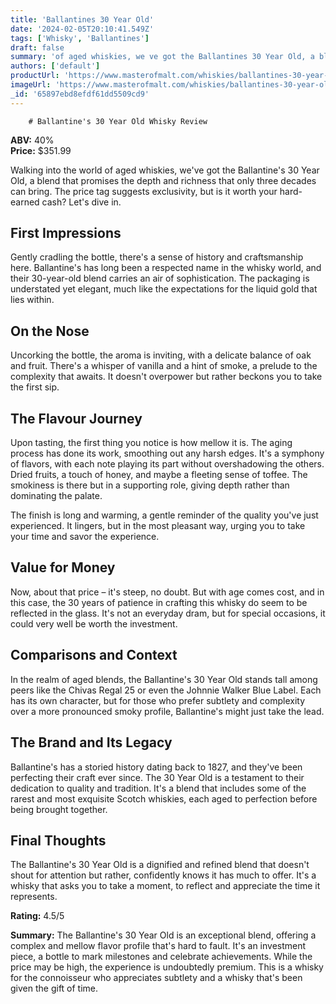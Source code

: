 ```yaml
---
title: 'Ballantines 30 Year Old'
date: '2024-02-05T20:10:41.549Z'
tags: ['Whisky', 'Ballantines']
draft: false
summary: 'of aged whiskies, we ve got the Ballantines 30 Year Old, a blend that promises the depth and richness that only three decades can...'
authors: ['default']
productUrl: 'https://www.masterofmalt.com/whiskies/ballantines-30-year-old-whisky/'
imageUrl: 'https://www.masterofmalt.com/whiskies/ballantines-30-year-old-whisky.jpg'
_id: '65897ebd8efdf61dd5509cd9'
---
```


        # Ballantine's 30 Year Old Whisky Review

**ABV:** 40%  
**Price:** $351.99

Walking into the world of aged whiskies, we've got the Ballantine's 30 Year Old, a blend that promises the depth and richness that only three decades can bring. The price tag suggests exclusivity, but is it worth your hard-earned cash? Let's dive in.

## First Impressions

Gently cradling the bottle, there's a sense of history and craftsmanship here. Ballantine's has long been a respected name in the whisky world, and their 30-year-old blend carries an air of sophistication. The packaging is understated yet elegant, much like the expectations for the liquid gold that lies within.

## On the Nose

Uncorking the bottle, the aroma is inviting, with a delicate balance of oak and fruit. There's a whisper of vanilla and a hint of smoke, a prelude to the complexity that awaits. It doesn't overpower but rather beckons you to take the first sip.

## The Flavour Journey

Upon tasting, the first thing you notice is how mellow it is. The aging process has done its work, smoothing out any harsh edges. It's a symphony of flavors, with each note playing its part without overshadowing the others. Dried fruits, a touch of honey, and maybe a fleeting sense of toffee. The smokiness is there but in a supporting role, giving depth rather than dominating the palate.

The finish is long and warming, a gentle reminder of the quality you've just experienced. It lingers, but in the most pleasant way, urging you to take your time and savor the experience.

## Value for Money

Now, about that price – it's steep, no doubt. But with age comes cost, and in this case, the 30 years of patience in crafting this whisky do seem to be reflected in the glass. It's not an everyday dram, but for special occasions, it could very well be worth the investment.

## Comparisons and Context

In the realm of aged blends, the Ballantine's 30 Year Old stands tall among peers like the Chivas Regal 25 or even the Johnnie Walker Blue Label. Each has its own character, but for those who prefer subtlety and complexity over a more pronounced smoky profile, Ballantine's might just take the lead.

## The Brand and Its Legacy

Ballantine's has a storied history dating back to 1827, and they've been perfecting their craft ever since. The 30 Year Old is a testament to their dedication to quality and tradition. It's a blend that includes some of the rarest and most exquisite Scotch whiskies, each aged to perfection before being brought together.

## Final Thoughts

The Ballantine's 30 Year Old is a dignified and refined blend that doesn't shout for attention but rather, confidently knows it has much to offer. It's a whisky that asks you to take a moment, to reflect and appreciate the time it represents.

**Rating:** 4.5/5

**Summary:** The Ballantine's 30 Year Old is an exceptional blend, offering a complex and mellow flavor profile that's hard to fault. It's an investment piece, a bottle to mark milestones and celebrate achievements. While the price may be high, the experience is undoubtedly premium. This is a whisky for the connoisseur who appreciates subtlety and a whisky that's been given the gift of time.
